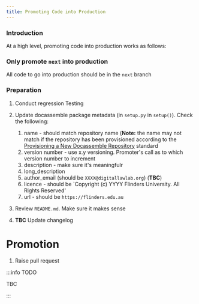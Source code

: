 ```yaml
---
title: Promoting Code into Production
---
```

### Introduction
At a high level, promoting code into production works as follows:

### Only promote `next` into production
All code to go into production should be in the `next` branch

### Preparation
1. Conduct regression Testing
1. Update docassemble package metadata (in `setup.py` in `setup()`).  Check the following:
  
    1. name - should match repository name (**Note:** the name may not match if the repository has been provisioned according to the [Provisioning a New Docassemble Repository](/guides/provision-new-docassemble-repo) standard
    1. version number - use x.y versioning.  Promoter's call as to which version number to increment
    2. description - make sure it's meaningfulr
    1. long_description
    1. author_email (should be `XXXX@digitallawlab.org`) (**TBC**)
    1. licence - should be `Copyright (c) YYYY Flinders University. All Rights Reserved'
    1. url - should be `https://flinders.edu.au`
1. Review `README.md`.  Make sure it makes sense
1. **TBC** Update changelog

# Promotion
1. Raise pull request

:::info TODO

TBC

:::